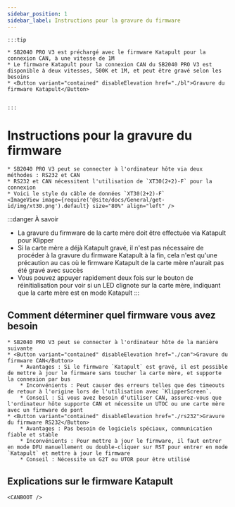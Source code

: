 ```yaml
---
sidebar_position: 1
sidebar_label: Instructions pour la gravure du firmware
---
```







    :::tip

    * SB2040 PRO V3 est préchargé avec le firmware Katapult pour la connexion CAN, à une vitesse de 1M
    * Le firmware Katapult pour la connexion CAN du SB2040 PRO V3 est disponible à deux vitesses, 500K et 1M, et peut être gravé selon les besoins
    * <Button variant="contained" disableElevation href="./bl">Gravure du firmware Katapult</Button>


    :::

# Instructions pour la gravure du firmware

    * SB2040 PRO V3 peut se connecter à l'ordinateur hôte via deux méthodes : RS232 et CAN
    * RS232 et CAN nécessitent l'utilisation de `XT30(2+2)-F` pour la connexion
    * Voici le style du câble de données `XT30(2+2)-F`
    <ImageView image={require('@site/docs/General/get-id/img/xt30.png').default} size="80%" align="left" />

:::danger À savoir
* La gravure du firmware de la carte mère doit être effectuée via Katapult pour Klipper
* Si la carte mère a déjà Katapult gravé, il n'est pas nécessaire de procéder à la gravure du firmware Katapult à la fin, cela n'est qu'une précaution au cas où le firmware Katapult de la carte mère n'aurait pas été gravé avec succès
* Vous pouvez appuyer rapidement deux fois sur le bouton de réinitialisation pour voir si un LED clignote sur la carte mère, indiquant que la carte mère est en mode Katapult
:::

## Comment déterminer quel firmware vous avez besoin

    * SB2040 PRO V3 peut se connecter à l'ordinateur hôte de la manière suivante
    * <Button variant="contained" disableElevation href="./can">Gravure du firmware CAN</Button>
        * Avantages : Si le firmware `Katapult` est gravé, il est possible de mettre à jour le firmware sans toucher la carte mère, et supporte la connexion par bus
        * Inconvénients : Peut causer des erreurs telles que des timeouts de retour à l'origine lors de l'utilisation avec `KlipperScreen`.
        * Conseil : Si vous avez besoin d'utiliser CAN, assurez-vous que l'ordinateur hôte supporte CAN et nécessite un UTOC ou une carte mère avec un firmware de pont
    * <Button variant="contained" disableElevation href="./rs232">Gravure du firmware RS232</Button>
        * Avantages : Pas besoin de logiciels spéciaux, communication fiable et stable
        * Inconvénients : Pour mettre à jour le firmware, il faut entrer en mode DFU manuellement ou double-cliquer sur RST pour entrer en mode `Katapult` et mettre à jour le firmware
        * Conseil : Nécessite un G2T ou UTOR pour être utilisé

## Explications sur le firmware Katapult

    
    <CANBOOT />